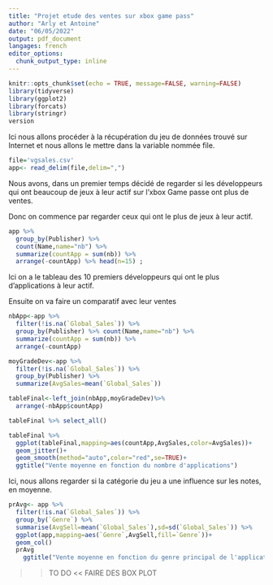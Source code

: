---
title: "Projet etude des ventes sur xbox game pass"
author: "Arly et Antoine"
date: "06/05/2022"
output: pdf_document
langages: french 
editor_options: 
  chunk_output_type: inline
---

```{r setup, include=FALSE}
knitr::opts_chunk$set(echo = TRUE, message=FALSE, warning=FALSE)
library(tidyverse)
library(ggplot2)
library(forcats)
library(stringr)
version
```

Ici nous allons procéder à la récupération du jeu de données trouvé sur Internet et nous allons le mettre dans la variable nommée file.
```{r}
file='vgsales.csv'
app<- read_delim(file,delim=",") 
```
  
Nous avons, dans un premier temps décidé de regarder si les développeurs qui ont beaucoup de jeux à leur actif sur l'xbox Game passe ont plus de ventes.

Donc on commence par regarder ceux qui ont le plus de jeux à leur actif.
```{r}
app %>% 
  group_by(Publisher) %>% 
  count(Name,name="nb") %>% 
  summarize(countApp = sum(nb)) %>% 
  arrange(-countApp) %>% head(n=15) ;
```

Ici on a le tableau des 10 premiers développeurs qui ont le plus d'applications à leur actif.

Ensuite on va faire un comparatif avec leur ventes
```{r message=FALSE, warning=FALSE}
nbApp<-app %>% 
  filter(!is.na(`Global_Sales`)) %>% 
  group_by(Publisher) %>% count(Name,name="nb") %>% 
  summarize(countApp = sum(nb)) %>% 
  arrange(-countApp)

moyGradeDev<-app %>% 
  filter(!is.na(`Global_Sales`)) %>% 
  group_by(Publisher) %>% 
  summarize(AvgSales=mean(`Global_Sales`))

tableFinal<-left_join(nbApp,moyGradeDev)%>%
  arrange(-nbApp$countApp)

tableFinal %>% select_all()

tableFinal %>%
  ggplot(tableFinal,mapping=aes(countApp,AvgSales,color=AvgSales))+
  geom_jitter()+
  geom_smooth(method="auto",color="red",se=TRUE)+
  ggtitle("Vente moyenne en fonction du nombre d'applications")
```


Ici, nous allons regarder si la catégorie du jeu a une influence sur les notes, en moyenne.
```{r , fig.width=20,fig.height=4}
prAvg<- app %>%
  filter(!is.na(`Global_Sales`)) %>%
  group_by(`Genre`) %>%
  summarise(AvgSell=mean(`Global_Sales`),sd=sd(`Global_Sales`)) %>%
  ggplot(app,mapping=aes(`Genre`,AvgSell,fill=`Genre`))+
  geom_col()
  prAvg
    ggtitle("Vente moyenne en fonction du genre principal de l'application")
```
>> TO DO << FAIRE DES BOX PLOT